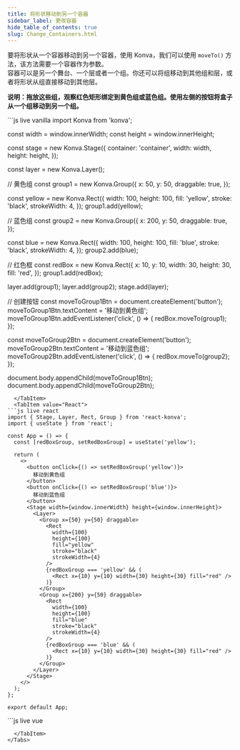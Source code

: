 ```yaml
---
title: 将形状移动到另一个容器
sidebar_label: 更改容器
hide_table_of_contents: true
slug: Change_Containers.html
---
```


要将形状从一个容器移动到另一个容器，使用 Konva，我们可以使用 `moveTo()` 方法，该方法需要一个容器作为参数。  
容器可以是另一个舞台、一个层或者一个组。你还可以将组移动到其他组和层，或者将形状从组直接移动到其他层。

**说明：拖放这些组，观察红色矩形绑定到黄色组或蓝色组。使用左侧的按钮将盒子从一个组移动到另一个组。**


<Tabs>
  <TabItem value="Vanilla" default>
```js live vanilla
import Konva from 'konva';

const width = window.innerWidth;
const height = window.innerHeight;

const stage = new Konva.Stage({
container: 'container',
width: width,
height: height,
});

const layer = new Konva.Layer();

// 黄色组
const group1 = new Konva.Group({
x: 50,
y: 50,
draggable: true,
});

const yellow = new Konva.Rect({
width: 100,
height: 100,
fill: 'yellow',
stroke: 'black',
strokeWidth: 4,
});
group1.add(yellow);

// 蓝色组
const group2 = new Konva.Group({
x: 200,
y: 50,
draggable: true,
});

const blue = new Konva.Rect({
width: 100,
height: 100,
fill: 'blue',
stroke: 'black',
strokeWidth: 4,
});
group2.add(blue);

// 红色框
const redBox = new Konva.Rect({
x: 10,
y: 10,
width: 30,
height: 30,
fill: 'red',
});
group1.add(redBox);

layer.add(group1);
layer.add(group2);
stage.add(layer);

// 创建按钮
const moveToGroup1Btn = document.createElement('button');
moveToGroup1Btn.textContent = '移动到黄色组';
moveToGroup1Btn.addEventListener('click', () => {
redBox.moveTo(group1);
});

const moveToGroup2Btn = document.createElement('button');
moveToGroup2Btn.textContent = '移动到蓝色组';
moveToGroup2Btn.addEventListener('click', () => {
redBox.moveTo(group2);
});

document.body.appendChild(moveToGroup1Btn);
document.body.appendChild(moveToGroup2Btn);

````  
  </TabItem>  
  <TabItem value="React">
```js live react
import { Stage, Layer, Rect, Group } from 'react-konva';
import { useState } from 'react';

const App = () => {
  const [redBoxGroup, setRedBoxGroup] = useState('yellow');

  return (
    <>
      <button onClick={() => setRedBoxGroup('yellow')}>
        移动到黄色组
      </button>
      <button onClick={() => setRedBoxGroup('blue')}>
        移动到蓝色组
      </button>
      <Stage width={window.innerWidth} height={window.innerHeight}>
        <Layer>
          <Group x={50} y={50} draggable>
            <Rect
              width={100}
              height={100}
              fill="yellow"
              stroke="black"
              strokeWidth={4}
            />
            {redBoxGroup === 'yellow' && (
              <Rect x={10} y={10} width={30} height={30} fill="red" />
            )}
          </Group>
          <Group x={200} y={50} draggable>
            <Rect
              width={100}
              height={100}
              fill="blue"
              stroke="black"
              strokeWidth={4}
            />
            {redBoxGroup === 'blue' && (
              <Rect x={10} y={10} width={30} height={30} fill="red" />
            )}
          </Group>
        </Layer>
      </Stage>
    </>
  );
};

export default App;
````  
  </TabItem>  
  <TabItem value="Vue">
```js live vue
<template>
  <div>
    <button @click="moveToYellow">移动到黄色组</button>
    <button @click="moveToBlue">移动到蓝色组</button>
    <v-stage :config="stageSize">
      <v-layer>
        <v-group :config="yellowGroupConfig">
          <v-rect :config="yellowBoxConfig" />
          <v-rect v-if="redBoxGroup === 'yellow'" :config="redBoxConfig" />
        </v-group>
        <v-group :config="blueGroupConfig">
          <v-rect :config="blueBoxConfig" />
          <v-rect v-if="redBoxGroup === 'blue'" :config="redBoxConfig" />
        </v-group>
      </v-layer>
    </v-stage>
  </div>
</template>

<script setup>
import { ref } from 'vue';

const stageSize = {
  width: window.innerWidth,
  height: window.innerHeight
};

const redBoxGroup = ref('yellow');

const yellowGroupConfig = {
  x: 50,
  y: 50,
  draggable: true
};

const blueGroupConfig = {
  x: 200,
  y: 50,
  draggable: true
};

const yellowBoxConfig = {
  width: 100,
  height: 100,
  fill: 'yellow',
  stroke: 'black',
  strokeWidth: 4
};

const blueBoxConfig = {
  width: 100,
  height: 100,
  fill: 'blue',
  stroke: 'black',
  strokeWidth: 4
};

const redBoxConfig = {
  x: 10,
  y: 10,
  width: 30,
  height: 30,
  fill: 'red'
};

const moveToYellow = () => {
  redBoxGroup.value = 'yellow';
};

const moveToBlue = () => {
  redBoxGroup.value = 'blue';
};
</script>

```
  </TabItem>
</Tabs>
```